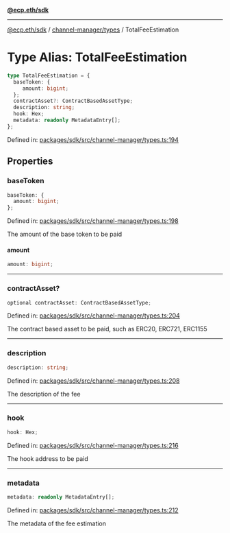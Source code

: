 [**@ecp.eth/sdk**](../../../index.mdx)

***

[@ecp.eth/sdk](/sdk-reference/index.mdx) / [channel-manager/types](/sdk-reference/channel-manager/types/index.mdx) / TotalFeeEstimation

# Type Alias: TotalFeeEstimation

```ts
type TotalFeeEstimation = {
  baseToken: {
     amount: bigint;
  };
  contractAsset?: ContractBasedAssetType;
  description: string;
  hook: Hex;
  metadata: readonly MetadataEntry[];
};
```

Defined in: [packages/sdk/src/channel-manager/types.ts:194](https://github.com/ecp-eth/comments-monorepo/blob/main/packages/sdk/src/channel-manager/types.ts#L194)

## Properties

### baseToken

```ts
baseToken: {
  amount: bigint;
};
```

Defined in: [packages/sdk/src/channel-manager/types.ts:198](https://github.com/ecp-eth/comments-monorepo/blob/main/packages/sdk/src/channel-manager/types.ts#L198)

The amount of the base token to be paid

#### amount

```ts
amount: bigint;
```

***

### contractAsset?

```ts
optional contractAsset: ContractBasedAssetType;
```

Defined in: [packages/sdk/src/channel-manager/types.ts:204](https://github.com/ecp-eth/comments-monorepo/blob/main/packages/sdk/src/channel-manager/types.ts#L204)

The contract based asset to be paid, such as ERC20, ERC721, ERC1155

***

### description

```ts
description: string;
```

Defined in: [packages/sdk/src/channel-manager/types.ts:208](https://github.com/ecp-eth/comments-monorepo/blob/main/packages/sdk/src/channel-manager/types.ts#L208)

The description of the fee

***

### hook

```ts
hook: Hex;
```

Defined in: [packages/sdk/src/channel-manager/types.ts:216](https://github.com/ecp-eth/comments-monorepo/blob/main/packages/sdk/src/channel-manager/types.ts#L216)

The hook address to be paid

***

### metadata

```ts
metadata: readonly MetadataEntry[];
```

Defined in: [packages/sdk/src/channel-manager/types.ts:212](https://github.com/ecp-eth/comments-monorepo/blob/main/packages/sdk/src/channel-manager/types.ts#L212)

The metadata of the fee estimation
